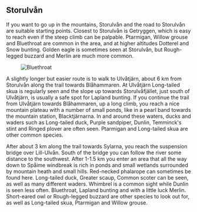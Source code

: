 
## Storulvån

If you want to go up in the mountains, Storulvån and the road to Storulvån are suitable starting points. Closest to Storulvån is Getryggen, which is easy to reach even if the steep climb can be palpable. Ptarmigan, Willow grouse and Bluethroat are common in the area, and at higher altitudes Dotterel and Snow bunting. Golden eagle is sometimes seen at Storulvån, but Rough-legged buzzard and Merlin are much more common.

<Figure caption="Bluethroat. Photo Steve Dahlfors">
  <Image alt="Bluethroat" src="/images/blahake_steve-dahlfors.jpg" />
</Figure>

A slightly longer but easier route is to walk to Ulvåtjärn, about 6 km from Storulvån along the trail towards Blåhammaren. At Ulvåtjärn Long-tailed skua is regularly seen and the slope up towards Storulvåfjället, just south of Ulvåtjärn, is usually a safe spot for Lapland bunting. If you continue the trail from Ulvåtjärn towards Blåhammaren, up a long climb, you reach a nice mountain plateau with a number of small ponds, like in a pearl band towards the mountain station, Blacktjärnarna. In and around these waters, ducks and waders such as Long-tailed duck, Purple sandpiper, Dunlin, Temminck's stint and Ringed plover are often seen. Ptarmigan and Long-tailed skua are other common species.

After about 3 km along the trail towards Sylarna, you reach the suspension bridge over Lill-Ulvån. South of the bridge you can follow the river some distance to the southwest. After 1-1.5 km you enter an area that all the way down to Spåime windbreak is rich in ponds and small wetlands surrounded by mountain heath and small hills. Red-necked phalarope can sometimes be found here. Long-tailed duck, Greater scaup, Common scoter can be seen, as well as many different waders. Whimbrel is a common sight while Dunlin is seen less often. Bluethroat, Lapland bunting and with a little luck Merlin. Short-eared owl or Rough-legged buzzard are other species to look out for, as well as Long-tailed skua, Ptarmigan and Willow grouse.
